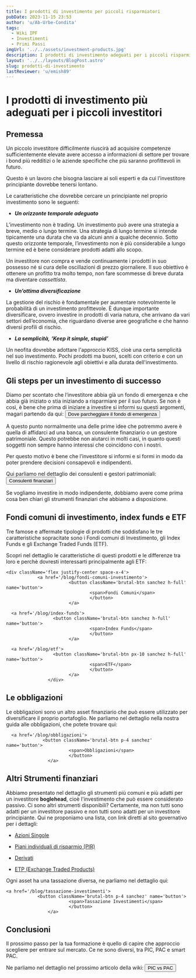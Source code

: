 ```yaml
---
title: I prodotti di investimento per piccoli risparmiatori
pubDate: 2023-11-15 23:53
author: 'u/Ab-Urbe-Condita'
tags:
  - Wiki IPF
  - Investimenti
  - Primi Passi
imgUrl: '../../assets/investment-products.jpg'
description: I prodotti di investimento adeguati per i piccoli risparmiatori spiegati nel dettaglio.
layout: '../../layouts/BlogPost.astro'
slug: prodotti-di-investimento
lastReviewer: 'u/emish89'
---
```


# **I prodotti di investimento più adeguati per i piccoli investitori**

## Premessa

Un piccolo investitore difficilmente riuscirà ad acquisire competenze sufficientemente elevate avere accesso a informazioni di settore
per trovare i bond più redditizi o le aziende specifiche che più saranno profittevoli in futuro.

Questo è un lavoro che bisogna lasciare ai soli esperti e da cui l’investitore principiante dovrebbe tenersi lontano.

Le caratteristiche che dovrebbe cercare un principiante nel proprio investimento sono le seguenti:

- **_Un orizzonte temporale adeguato_**

L’investimento non è trading. Un investimento può avere una strategia a breve, medio o lungo termine.
Una strategia di lungo termine si intende tipicamente una durata che va da alcuni anni a qualche decennio.
Sotto questo orizzonte temporale, l’investimento non è più considerabile a lungo termine ed è bene considerare prodotti adatti allo scopo.

Un investitore non compra e vende continuamente i prodotti in suo possesso né si cura delle oscillazioni di prezzo giornaliere.
Il suo obiettivo è ottenere un profitto tra molto tempo, non fare scommesse di breve durata ma diventare _cassettista_.

- **_Un’ottima diversificazione_**

La gestione del rischio è fondamentale per aumentare notevolmente le probabilità di un investimento profittevole.
È dunque importante diversificare, ovvero investire in prodotti di varia natura, che arrivano da vari settori dell’economia,
che riguardano diverse aree geografiche e che hanno diversi profili di rischio.

- **_La semplicità,_** **_‘Keep it simple, stupid’_**

Un neofita dovrebbe adottare l'approccio KISS, cioè una certa semplicità nel suo investimento.
Pochi prodotti ma buoni, scelti con criterio e con un livello di rischio ragionevole agli obiettivi e alla durata dell'investimento.

## Gli steps per un investimento di successo

Diamo per scontato che l’investitore abbia già un fondo di emergenza e che abbia già iniziato o stia iniziando a risparmiare per il suo futuro.
Se non è così, è bene che prima di iniziare a investire si informi su questi argomenti, magari partendo da qui:
    <a href='/blog/investimenti-liquidi'>
                <button className='brutal-btn p-4 sanchez' name='button'>
                            <span>Dove parcheggiare il fondo di emergenza</span>
                            </button>
                    </a>

A questo punto normalmente una delle prime idee che potremmo avere è quella di affidarci ad una banca, un consulente finanziario o un gestore patrimoniale.
Questo potrebbe non aiutarci in molti casi, in quanto questi soggetti non sempre hanno interessi che coincidono con i nostri.

Per questo motivo è bene che l’investitore si informi e si formi in modo da poter prendere decisioni consapevoli e indipendenti.

Qui parliamo nel dettaglio dei consulenti e gestori patrimoniali:
    <a href='/blog/consulenti-finanziari'>
                <button className='brutal-btn p-4 sanchez' name='button'>
                            <span>Consulenti finanziari</span>
                            </button>
                    </a>

Se vogliamo investire in modo indipendente, dobbiamo avere come prima cosa ben chiari gli strumenti finanziari che abbiamo a disposizione.

## Fondi comuni di investimento, index funds e ETF

Tre famose e affermate tipologie di prodotti che soddisfano le tre caratteristiche sopracitate sono i Fondi comuni di Investimento,
gli Index Funds e gli Exchange Traded Funds (ETF).

Scopri nel dettaglio le caratteristiche di questi prodotti e le differenze tra loro e perchè dovresti interessarti principalmente agli ETF:

    <div className='flex justify-center space-x-4'>
                <a href='/blog/fondi-comuni-investimento'>
                            <button className='brutal-btn sanchez h-full' name='button'>
                                    <span>Fondi Comuni</span>
                                    </button>
                            </a>

      <a href='/blog/index-funds'>
                      <button className='brutal-btn sanchez h-full' name='button'>
                                    <span>Index Funds</span>
                                    </button>
                            </a>

      <a href='/blog/etf'>
                      <button className='brutal-btn px-10 sanchez h-full' name='button'>
                                    <span>ETF</span>
                                    </button>
                            </a>
                    </div>

## Le obbligazioni

Le obbligazioni sono un altro asset finanziario che può essere utilizzato per diversificare il proprio portafoglio. 
Ne parliamo nel dettaglio nella nostra guida alle obbligazioni, che potete trovare qui:
  
      <a href='/blog/obbligazioni'>
                  <button className='brutal-btn p-4 sanchez' name='button'>
                            <span>Obbligazioni</span>
                            </button>
                    </a>

## **Altri Strumenti finanziari**

Abbiamo presentato nel dettaglio gli strumenti più comuni e più adatti per un investitore **boglehead**, cioè l'investimento che può essere considerato passivo.
Ci sono altri strumenti disponibili? Certamente, ma non tutti sono adatti per un investitore passivo e non tutti sono adatti per un investitore principiante.
Qui ne proponiamo una lista, con link diretti al sito governativo per i dettagli:

- [Azioni Singole](http://www.quellocheconta.gov.it/it/strumenti/bancari-finanziari/azioni)

- [Piani individuali di risparmio (PIR)](http://www.quellocheconta.gov.it/it/strumenti/bancari-finanziari/piani-individuali-risparmio)

- [Derivati](http://www.quellocheconta.gov.it/it/strumenti/bancari-finanziari/derivati)

- [ETP (Exchange Traded Products)](http://www.quellocheconta.gov.it/it/strumenti/bancari-finanziari/ETP)


Ogni asset ha una tassazione diversa, ne parliamo nel dettaglio qui:

    <a href='/blog/tassazione-investimenti'>
                <button className='brutal-btn p-4 sanchez' name='button'>
                            <span>Tassazione Investimenti</span>
                            </button>
                    </a>

## **Conclusioni**

Il prossimo passo per la tua formazione è quello di capire che approccio scegliere per entrare sul mercato. Ce ne sono diversi, tra PIC, PAC e smart PAC.

Ne parliamo nel dettaglio nel prossimo articolo della wiki:
    <a href='/blog/pic-vs-pac'>
                <button className='brutal-btn p-4 sanchez' name='button'>
                            <span>PIC vs PAC</span>
                            </button>
                    </a>